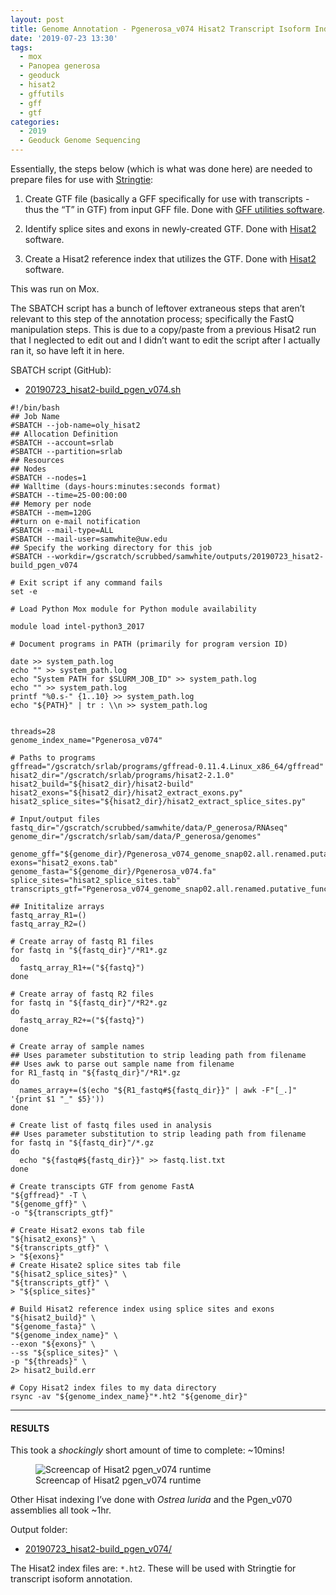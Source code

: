 ```yaml
---
layout: post
title: Genome Annotation - Pgenerosa_v074 Hisat2 Transcript Isoform Index
date: '2019-07-23 13:30'
tags:
  - mox
  - Panopea generosa
  - geoduck
  - hisat2
  - gffutils
  - gff
  - gtf
categories:
  - 2019
  - Geoduck Genome Sequencing
---
```


Essentially, the steps below (which is what was done here) are needed to prepare files for use with [Stringtie](https://ccb.jhu.edu/software/stringtie/index.shtml):

1. Create GTF file (basically a GFF specifically for use with transcripts - thus the "T" in GTF) from input GFF file. Done with [GFF utilities software](http://ccb.jhu.edu/software/stringtie/gff.shtml).

2. Identify splice sites and exons in newly-created GTF. Done with [Hisat2](https://ccb.jhu.edu/software/hisat2/manual.shtml) software.

3. Create a Hisat2 reference index that utilizes the GTF. Done with [Hisat2](https://ccb.jhu.edu/software/hisat2/manual.shtml) software.

This was run on Mox.

The SBATCH script has a bunch of leftover extraneous steps that aren't relevant to this step of the annotation process; specifically the FastQ manipulation steps. This is due to a copy/paste from a previous Hisat2 run that I neglected to edit out and I didn't want to edit the script after I actually ran it, so have left it in here.

SBATCH script (GitHub):

- [20190723_hisat2-build_pgen_v074.sh](https://github.com/RobertsLab/sams-notebook/blob/master/sbatch_scripts/20190723_hisat2-build_pgen_v074.sh)

```shell
#!/bin/bash
## Job Name
#SBATCH --job-name=oly_hisat2
## Allocation Definition
#SBATCH --account=srlab
#SBATCH --partition=srlab
## Resources
## Nodes
#SBATCH --nodes=1
## Walltime (days-hours:minutes:seconds format)
#SBATCH --time=25-00:00:00
## Memory per node
#SBATCH --mem=120G
##turn on e-mail notification
#SBATCH --mail-type=ALL
#SBATCH --mail-user=samwhite@uw.edu
## Specify the working directory for this job
#SBATCH --workdir=/gscratch/scrubbed/samwhite/outputs/20190723_hisat2-build_pgen_v074

# Exit script if any command fails
set -e

# Load Python Mox module for Python module availability

module load intel-python3_2017

# Document programs in PATH (primarily for program version ID)

date >> system_path.log
echo "" >> system_path.log
echo "System PATH for $SLURM_JOB_ID" >> system_path.log
echo "" >> system_path.log
printf "%0.s-" {1..10} >> system_path.log
echo "${PATH}" | tr : \\n >> system_path.log


threads=28
genome_index_name="Pgenerosa_v074"

# Paths to programs
gffread="/gscratch/srlab/programs/gffread-0.11.4.Linux_x86_64/gffread"
hisat2_dir="/gscratch/srlab/programs/hisat2-2.1.0"
hisat2_build="${hisat2_dir}/hisat2-build"
hisat2_exons="${hisat2_dir}/hisat2_extract_exons.py"
hisat2_splice_sites="${hisat2_dir}/hisat2_extract_splice_sites.py"

# Input/output files
fastq_dir="/gscratch/scrubbed/samwhite/data/P_generosa/RNAseq"
genome_dir="/gscratch/srlab/sam/data/P_generosa/genomes"

genome_gff="${genome_dir}/Pgenerosa_v074_genome_snap02.all.renamed.putative_function.domain_added.gff"
exons="hisat2_exons.tab"
genome_fasta="${genome_dir}/Pgenerosa_v074.fa"
splice_sites="hisat2_splice_sites.tab"
transcripts_gtf="Pgenerosa_v074_genome_snap02.all.renamed.putative_function.domain_added.gtf"

## Inititalize arrays
fastq_array_R1=()
fastq_array_R2=()

# Create array of fastq R1 files
for fastq in "${fastq_dir}"/*R1*.gz
do
  fastq_array_R1+=("${fastq}")
done

# Create array of fastq R2 files
for fastq in "${fastq_dir}"/*R2*.gz
do
  fastq_array_R2+=("${fastq}")
done

# Create array of sample names
## Uses parameter substitution to strip leading path from filename
## Uses awk to parse out sample name from filename
for R1_fastq in "${fastq_dir}"/*R1*.gz
do
  names_array+=($(echo "${R1_fastq#${fastq_dir}}" | awk -F"[_.]" '{print $1 "_" $5}'))
done

# Create list of fastq files used in analysis
## Uses parameter substitution to strip leading path from filename
for fastq in "${fastq_dir}"/*.gz
do
  echo "${fastq#${fastq_dir}}" >> fastq.list.txt
done

# Create transcipts GTF from genome FastA
"${gffread}" -T \
"${genome_gff}" \
-o "${transcripts_gtf}"

# Create Hisat2 exons tab file
"${hisat2_exons}" \
"${transcripts_gtf}" \
> "${exons}"
# Create Hisate2 splice sites tab file
"${hisat2_splice_sites}" \
"${transcripts_gtf}" \
> "${splice_sites}"

# Build Hisat2 reference index using splice sites and exons
"${hisat2_build}" \
"${genome_fasta}" \
"${genome_index_name}" \
--exon "${exons}" \
--ss "${splice_sites}" \
-p "${threads}" \
2> hisat2_build.err

# Copy Hisat2 index files to my data directory
rsync -av "${genome_index_name}"*.ht2 "${genome_dir}"
```

---

#### RESULTS

This took a _shockingly_ short amount of time to complete: ~10mins!

![Screencap of Hisat2 pgen_v074 runtime](https://github.com/RobertsLab/sams-notebook/blob/master/images/screencaps/20190723_hisat2_build_pgen074_runtime.png?raw=true)

Other Hisat indexing I've done with _Ostrea lurida_ and the Pgen_v070 assemblies all took ~1hr.

Output folder:

- [20190723_hisat2-build_pgen_v074/](https://gannet.fish.washington.edu/Atumefaciens/20190723_hisat2-build_pgen_v074/)

The Hisat2 index files are: `*.ht2`. These will be used with Stringtie for transcript isoform annotation.
